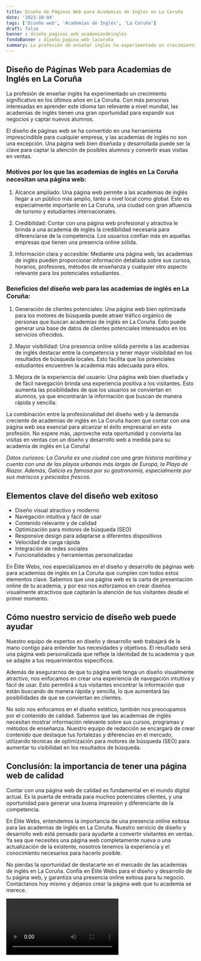```yaml
---
title: Diseño de Páginas Web para Academias de Inglés en La Coruña
date: '2023-10-04'
tags: ['Diseño web', 'Academias de Inglés', 'La Coruña']
draft: false
banner : diseño_paginas_web_academiasdeinglés
fondoBanner : diseño_pagina_web_lacoruña
summary: La profesión de enseñar inglés ha experimentado un crecimiento significativo en los últimos años en La Coruña. Con más personas interesadas en aprender este idioma tan relevante a nivel mundial, las academias de inglés tienen una gran oportunidad para expandir sus negocios y captar nuevos alumnos.
---
```


## Diseño de Páginas Web para Academias de Inglés en La Coruña

La profesión de enseñar inglés ha experimentado un crecimiento significativo en los últimos años en La Coruña. Con más personas interesadas en aprender este idioma tan relevante a nivel mundial, las academias de inglés tienen una gran oportunidad para expandir sus negocios y captar nuevos alumnos.

El diseño de páginas web se ha convertido en una herramienta imprescindible para cualquier empresa, y las academias de inglés no son una excepción. Una página web bien diseñada y desarrollada puede ser la clave para captar la atención de posibles alumnos y convertir esas visitas en ventas.

### Motivos por los que las academias de inglés en La Coruña necesitan una página web:

1. Alcance ampliado: Una página web permite a las academias de inglés llegar a un público más amplio, tanto a nivel local como global. Esto es especialmente importante en La Coruña, una ciudad con gran afluencia de turismo y estudiantes internacionales.

2. Credibilidad: Contar con una página web profesional y atractiva le brinda a una academia de inglés la credibilidad necesaria para diferenciarse de la competencia. Los usuarios confían más en aquellas empresas que tienen una presencia online sólida.

3. Información clara y accesible: Mediante una página web, las academias de inglés pueden proporcionar información detallada sobre sus cursos, horarios, profesores, métodos de enseñanza y cualquier otro aspecto relevante para los potenciales estudiantes.

### Beneficios del diseño web para las academias de inglés en La Coruña:

1. Generación de clientes potenciales: Una página web bien optimizada para los motores de búsqueda puede atraer tráfico orgánico de personas que buscan academias de inglés en La Coruña. Esto puede generar una base de datos de clientes potenciales interesados en los servicios ofrecidos.

2. Mayor visibilidad: Una presencia online sólida permite a las academias de inglés destacar entre la competencia y tener mayor visibilidad en los resultados de búsqueda locales. Esto facilita que los potenciales estudiantes encuentren la academia más adecuada para ellos.

3. Mejora de la experiencia del usuario: Una página web bien diseñada y de fácil navegación brinda una experiencia positiva a los visitantes. Esto aumenta las posibilidades de que los usuarios se conviertan en alumnos, ya que encontrarán la información que buscan de manera rápida y sencilla.

La combinación entre la profesionalidad del diseño web y la demanda creciente de academias de inglés en La Coruña hacen que contar con una página web sea esencial para alcanzar el éxito empresarial en esta profesión. No espere más, ¡aproveche esta oportunidad y convierta las visitas en ventas con un diseño y desarrollo web a medida para su academia de inglés en La Coruña!

*Datos curiosos: La Coruña es una ciudad con una gran historia marítima y cuenta con una de las playas urbanas más largas de Europa, la Playa de Riazor. Además, Galicia es famosa por su gastronomía, especialmente por sus mariscos y pescados frescos.*

<GifSeo />

<Cta />

## Elementos clave del diseño web exitoso

- Diseño visual atractivo y moderno
- Navegación intuitiva y fácil de usar
- Contenido relevante y de calidad
- Optimización para motores de búsqueda (SEO)
- Responsive design para adaptarse a diferentes dispositivos
- Velocidad de carga rápida
- Integración de redes sociales
- Funcionalidades y herramientas personalizadas

En Élite Webs, nos especializamos en el diseño y desarrollo de páginas web para academias de inglés en La Coruña que cumplen con todos estos elementos clave. Sabemos que una página web es la carta de presentación online de tu academia, y por eso nos esforzamos en crear diseños visualmente atractivos que captarán la atención de tus visitantes desde el primer momento.

## Cómo nuestro servicio de diseño web puede ayudar

Nuestro equipo de expertos en diseño y desarrollo web trabajará de la mano contigo para entender tus necesidades y objetivos. El resultado será una página web personalizada que refleje la identidad de tu academia y que se adapte a tus requerimientos específicos.

Además de asegurarnos de que tu página web tenga un diseño visualmente atractivo, nos enfocamos en crear una experiencia de navegación intuitiva y fácil de usar. Esto permitirá a tus visitantes encontrar la información que están buscando de manera rápida y sencilla, lo que aumentará las posibilidades de que se conviertan en clientes.

No solo nos enfocamos en el diseño estético, también nos preocupamos por el contenido de calidad. Sabemos que las academias de inglés necesitan mostrar información relevante sobre sus cursos, programas y métodos de enseñanza. Nuestro equipo de redacción se encargará de crear contenido que destaque tus fortalezas y diferencias en el mercado, utilizando técnicas de optimización para motores de búsqueda (SEO) para aumentar tu visibilidad en los resultados de búsqueda.

## Conclusión: la importancia de tener una página web de calidad

Contar con una página web de calidad es fundamental en el mundo digital actual. Es la puerta de entrada para muchos potenciales clientes, y una oportunidad para generar una buena impresión y diferenciarte de la competencia.

En Élite Webs, entendemos la importancia de una presencia online exitosa para las academias de inglés en La Coruña. Nuestro servicio de diseño y desarrollo web está pensado para ayudarte a convertir visitantes en ventas. Ya sea que necesites una página web completamente nueva o una actualización de la existente, nosotros tenemos la experiencia y el conocimiento necesarios para hacerlo posible.

No pierdas la oportunidad de destacarte en el mercado de las academias de inglés en La Coruña. Confía en Élite Webs para el diseño y desarrollo de tu página web, y garantiza una presencia online exitosa para tu negocio. Contáctanos hoy mismo y déjanos crear la página web que tu academia se merece.

<Video />

<CtaBot job='Academias de Inglés' city='La Coruña'/>

<Gmaps query='La Coruña+españa+maps' />
